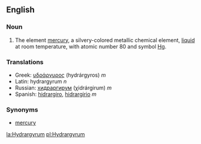 ==English==
===Noun===
#The element [[mercury]], a silvery-colored metallic chemical element, [[liquid]] at room temperature, with atomic number 80 and symbol [[Hg]].

===Translations===
*Greek: [[υδράργυρος]] (hydrárgyros) ''m''
*Latin: hydrargyrum ''n''
*Russian: [[хидраргирум]] (χidrárgirum) ''m''
*Spanish: [[hidrargiro]], [[hidrargirio]] ''m''

===Synonyms===
*[[mercury]]

[[la:Hydrargyrum]]
[[pl:Hydrargyrum]]